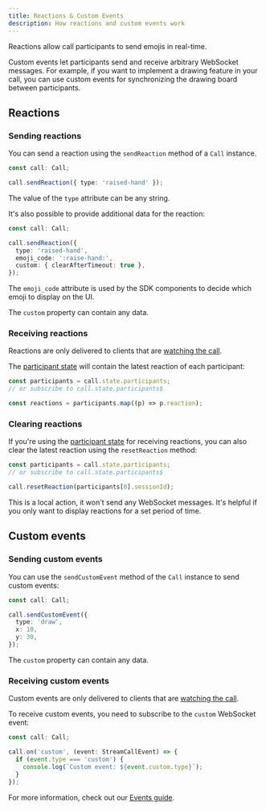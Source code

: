 ```yaml
---
title: Reactions & Custom Events
description: How reactions and custom events work
---
```


Reactions allow call participants to send emojis in real-time.

Custom events let participants send and receive arbitrary WebSocket messages. For example, if you want to implement a drawing feature in your call, you can use custom events for synchronizing the drawing board between participants.

## Reactions

### Sending reactions

You can send a reaction using the `sendReaction` method of a `Call` instance.

```typescript
const call: Call;

call.sendReaction({ type: 'raised-hand' });
```

The value of the `type` attribute can be any string.

It's also possible to provide additional data for the reaction:

```typescript
const call: Call;

call.sendReaction({
  type: 'raised-hand',
  emoji_code: ':raise-hand:',
  custom: { clearAfterTimeout: true },
});
```

The `emoji_code` attribute is used by the SDK components to decide which emoji to display on the UI.

The `custom` property can contain any data.

### Receiving reactions

Reactions are only delivered to clients that are [watching the call](../../advanced/events/#call-events).

The [participant state](../../guides/call-and-participant-state/#observe-participant-state) will contain the latest reaction of each participant:

```typescript
const participants = call.state.participants;
// or subscribe to call.state.participants$

const reactions = participants.map((p) => p.reaction);
```

### Clearing reactions

If you're using the [participant state](../../guides/call-and-participant-state/#observe-participant-state) for receiving reactions, you can also clear the latest reaction using the `resetReaction` method:

```typescript
const participants = call.state.participants;
// or subscribe to call.state.participants$

call.resetReaction(participants[0].sessionId);
```

This is a local action, it won't send any WebSocket messages. It's helpful if you only want to display reactions for a set period of time.

## Custom events

### Sending custom events

You can use the `sendCustomEvent` method of the `Call` instance to send custom events:

```typescript
const call: Call;

call.sendCustomEvent({
  type: 'draw',
  x: 10,
  y: 30,
});
```

The `custom` property can contain any data.

### Receiving custom events

Custom events are only delivered to clients that are [watching the call](../../advanced/events/#call-events).

To receive custom events, you need to subscribe to the `custom` WebSocket event:

```typescript
const call: Call;

call.on('custom', (event: StreamCallEvent) => {
  if (event.type === 'custom') {
    console.log(`Custom event: ${event.custom.type}`);
  }
});
```

For more information, check out our [Events guide](../../advanced/events).
